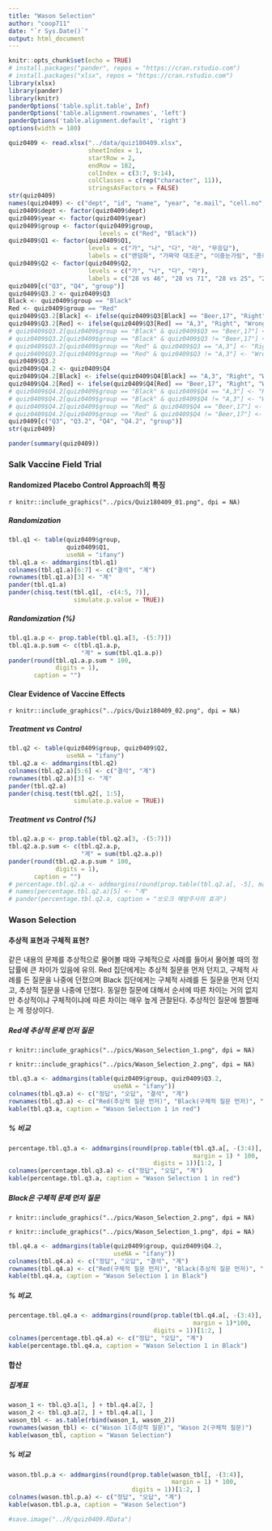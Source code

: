 ```yaml
---
title: "Wason Selection"
author: "coop711"
date: "`r Sys.Date()`"
output: html_document
---
```


```r
knitr::opts_chunk$set(echo = TRUE)
# install.packages("pander", repos = "https://cran.rstudio.com")
# install.packages("xlsx", repos = "https://cran.rstudio.com")
library(xlsx)
library(pander)
library(knitr)
panderOptions('table.split.table', Inf)
panderOptions('table.alignment.rownames', 'left')
panderOptions('table.alignment.default', 'right')
options(width = 180)
```

```r
quiz0409 <- read.xlsx("../data/quiz180409.xlsx", 
                      sheetIndex = 1, 
                      startRow = 2, 
                      endRow = 182, 
                      colIndex = c(3:7, 9:14), 
                      colClasses = c(rep("character", 11)), 
                      stringsAsFactors = FALSE)
str(quiz0409)
names(quiz0409) <- c("dept", "id", "name", "year", "e.mail", "cell.no", "Q1", "Q2", "Q3", "Q4", "group")
quiz0409$dept <- factor(quiz0409$dept)
quiz0409$year <- factor(quiz0409$year)
quiz0409$group <- factor(quiz0409$group, 
                         levels = c("Red", "Black"))
quiz0409$Q1 <- factor(quiz0409$Q1, 
                      levels = c("가", "나", "다", "라", "무응답"), 
                      labels = c("랜덤화", "가짜약 대조군", "이중눈가림", "층화", "불참"))
quiz0409$Q2 <- factor(quiz0409$Q2, 
                      levels = c("가", "나", "다", "라"), 
                      labels = c("28 vs 46", "28 vs 71", "28 vs 25", "25 vs 54"))
quiz0409[c("Q3", "Q4", "group")]
quiz0409$Q3.2 <- quiz0409$Q3
Black <- quiz0409$group == "Black"
Red <- quiz0409$group == "Red"
quiz0409$Q3.2[Black] <- ifelse(quiz0409$Q3[Black] == "Beer,17", "Right", "Wrong")
quiz0409$Q3.2[Red] <- ifelse(quiz0409$Q3[Red] == "A,3", "Right", "Wrong")
# quiz0409$Q3.2[quiz0409$group == "Black" & quiz0409$Q3 == "Beer,17"] <- "Right"
# quiz0409$Q3.2[quiz0409$group == "Black" & quiz0409$Q3 != "Beer,17"] <- "Wrong"
# quiz0409$Q3.2[quiz0409$group == "Red" & quiz0409$Q3 == "A,3"] <- "Right"
# quiz0409$Q3.2[quiz0409$group == "Red" & quiz0409$Q3 != "A,3"] <- "Wrong"
quiz0409$Q3.2
quiz0409$Q4.2 <- quiz0409$Q4
quiz0409$Q4.2[Black] <- ifelse(quiz0409$Q4[Black] == "A,3", "Right", "Wrong")
quiz0409$Q4.2[Red] <- ifelse(quiz0409$Q4[Red] == "Beer,17", "Right", "Wrong")
# quiz0409$Q4.2[quiz0409$group == "Black" & quiz0409$Q4 == "A,3"] <- "Right"
# quiz0409$Q4.2[quiz0409$group == "Black" & quiz0409$Q4 != "A,3"] <- "Wrong"
# quiz0409$Q4.2[quiz0409$group == "Red" & quiz0409$Q4 == "Beer,17"] <- "Right"
# quiz0409$Q4.2[quiz0409$group == "Red" & quiz0409$Q4 != "Beer,17"] <- "Wrong"
quiz0409[c("Q3", "Q3.2", "Q4", "Q4.2", "group")]
str(quiz0409)
```

```r
pander(summary(quiz0409))
```

### Salk Vaccine Field Trial

#### Randomized Placebo Control Approach의 특징 

`r knitr::include_graphics("../pics/Quiz180409_01.png", dpi = NA)`

##### Randomization

```r
tbl.q1 <- table(quiz0409$group, 
                quiz0409$Q1, 
                useNA = "ifany")
tbl.q1.a <- addmargins(tbl.q1)
colnames(tbl.q1.a)[6:7] <- c("결석", "계")
rownames(tbl.q1.a)[3] <- "계"
pander(tbl.q1.a)
pander(chisq.test(tbl.q1[, -c(4:5, 7)], 
                  simulate.p.value = TRUE))
```

##### Randomization (%)

```r
tbl.q1.a.p <- prop.table(tbl.q1.a[3, -(5:7)])
tbl.q1.a.p.sum <- c(tbl.q1.a.p, 
                    "계" = sum(tbl.q1.a.p))
pander(round(tbl.q1.a.p.sum * 100,
             digits = 1), 
       caption = "")
```

#### Clear Evidence of Vaccine Effects

`r knitr::include_graphics("../pics/Quiz180409_02.png", dpi = NA)`

##### Treatment vs Control

```r
tbl.q2 <- table(quiz0409$group, quiz0409$Q2, 
                useNA = "ifany")
tbl.q2.a <- addmargins(tbl.q2)
colnames(tbl.q2.a)[5:6] <- c("결석", "계")
rownames(tbl.q2.a)[3] <- "계"
pander(tbl.q2.a)
pander(chisq.test(tbl.q2[, 1:5], 
                  simulate.p.value = TRUE))
```

##### Treatment vs Control (%)

```r
tbl.q2.a.p <- prop.table(tbl.q2.a[3, -(5:7)])
tbl.q2.a.p.sum <- c(tbl.q2.a.p, 
                    "계" = sum(tbl.q2.a.p))
pander(round(tbl.q2.a.p.sum * 100, 
             digits = 1), 
       caption = "")
# percentage.tbl.q2.a <- addmargins(round(prop.table(tbl.q2.a[, -5], margin = 1)*100, digits = 1))[3, ]
# names(percentage.tbl.q2.a)[5] <- "계"
# pander(percentage.tbl.q2.a, caption = "쏘오크 예방주사의 효과")
```

### Wason Selection


#### 추상적 표현과 구체적 표현?

같은 내용의 문제를 추상적으로 물어볼 때와 구체적으로 사례를 들어서 물어볼 때의 정답률에 큰 차이가 있음에 유의. Red 집단에게는 추상적 질문을 먼저 던지고, 구체적 사례를 든 질문을 나중에 던졌으며 Black 집단에게는 구체적 사례를 든 질문을 먼저 던지고, 추상적 질문을 나중에 던졌다. 동일한 질문에 대해서 순서에 따른 차이는 거의 없지만 추상적이냐 구체적이냐에 따른 차이는 매우 높게 관찰된다. 추상적인 질문에 쩔쩔매는 게 정상이다.

##### Red에 추상적 문제 먼저 질문

`r knitr::include_graphics("../pics/Wason_Selection_1.png", dpi = NA)`

`r knitr::include_graphics("../pics/Wason_Selection_2.png", dpi = NA)`

```r
tbl.q3.a <- addmargins(table(quiz0409$group, quiz0409$Q3.2, 
                             useNA = "ifany"))
colnames(tbl.q3.a) <- c("정답", "오답", "결석", "계")
rownames(tbl.q3.a) <- c("Red(추상적 질문 먼저)", "Black(구체적 질문 먼저)", "계") 
kable(tbl.q3.a, caption = "Wason Selection 1 in red")
```

##### % 비교  

```r
percentage.tbl.q3.a <- addmargins(round(prop.table(tbl.q3.a[, -(3:4)], 
                                                   margin = 1) * 100, 
                                        digits = 1))[1:2, ]
colnames(percentage.tbl.q3.a) <- c("정답", "오답", "계")
kable(percentage.tbl.q3.a, caption = "Wason Selection 1 in red")
```

##### Black은 구체적 문제 먼저 질문 

`r knitr::include_graphics("../pics/Wason_Selection_2.png", dpi = NA)`

`r knitr::include_graphics("../pics/Wason_Selection_1.png", dpi = NA)`

```r
tbl.q4.a <- addmargins(table(quiz0409$group, quiz0409$Q4.2, 
                             useNA = "ifany"))
colnames(tbl.q4.a) <- c("정답", "오답", "결석", "계")
rownames(tbl.q4.a) <- c("Red(구체적 질문 먼저)", "Black(추상적 질문 먼저)", "계")
kable(tbl.q4.a, caption = "Wason Selection 1 in Black")
```

##### % 비교.  

```r
percentage.tbl.q4.a <- addmargins(round(prop.table(tbl.q4.a[, -(3:4)], 
                                                   margin = 1)*100, 
                                        digits = 1))[1:2, ]
colnames(percentage.tbl.q4.a) <- c("정답", "오답", "계")
kable(percentage.tbl.q4.a, caption = "Wason Selection 1 in Black")
```

#### 합산

##### 집계표

```r
wason_1 <- tbl.q3.a[1, ] + tbl.q4.a[2, ]
wason_2 <- tbl.q3.a[2, ] + tbl.q4.a[1, ]
wason_tbl <- as.table(rbind(wason_1, wason_2))
rownames(wason_tbl) <- c("Wason 1(추상적 질문)", "Wason 2(구체적 질문)")
kable(wason_tbl, caption = "Wason Selection")
```

##### % 비교

```r
wason.tbl.p.a <- addmargins(round(prop.table(wason_tbl[, -(3:4)], 
                                             margin = 1) * 100, 
                                  digits = 1))[1:2, ]
colnames(wason.tbl.p.a) <- c("정답", "오답", "계")
kable(wason.tbl.p.a, caption = "Wason Selection")
```



```r
#save.image("../R/quiz0409.RData")
```
